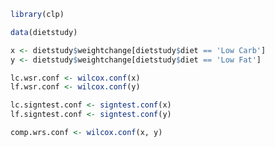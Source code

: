```r
library(clp)
```


```r
data(dietstudy)

x <- dietstudy$weightchange[dietstudy$diet == 'Low Carb']
y <- dietstudy$weightchange[dietstudy$diet == 'Low Fat']

lc.wsr.conf <- wilcox.conf(x)
lf.wsr.conf <- wilcox.conf(y)

lc.signtest.conf <- signtest.conf(x)
lf.signtest.conf <- signtest.conf(y)

comp.wrs.conf <- wilcox.conf(x, y)
```

